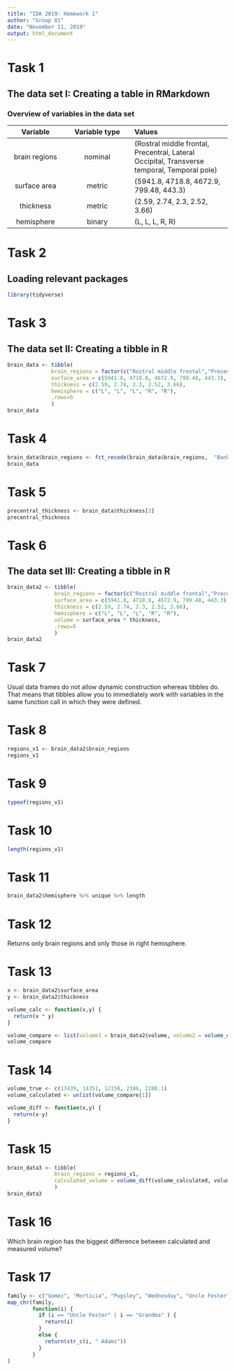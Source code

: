 ```yaml
---
title: "IDA 2019: Homework 1"
author: "Group 01"
date: "November 11, 2019"
output: html_document
---
```


# Task 1
## The data set I: Creating a table in RMarkdown
### Overview of variables in the data set

**Variable**   | **Variable type** | **Values**
:------------: | :---------------: | :-----------------------
brain regions  | nominal           | (Rostral middle frontal, Precentral, Lateral Occipital,  Transverse temporal, Temporal pole)
surface area   | metric            | (5941.8, 4718.8, 4672.9, 799.48, 443.3)
thickness      | metric            | (2.59, 2.74, 2.3, 2.52, 3.66)
hemisphere     | binary            | (L, L, L, R, R)

# Task 2
## Loading relevant packages

```r
library(tidyverse)
```

# Task 3
## The data set II: Creating a tibble in R

```r
brain_data <- tibble(
              brain_regions = factor(c("Rostral middle frontal","Precentral","Lateral Occipital","Transverse temporal","Temporal pole")),
              surface_area = c(5941.8, 4718.8, 4672.9, 799.48, 443.3), 
              thickness = c(2.59, 2.74, 2.3, 2.52, 3.66), 
              hemisphere = c("L", "L", "L", "R", "R"), 
              .rows=5
              )
brain_data
```

# Task 4

```r
brain_data$brain_regions <- fct_recode(brain_data$brain_regions,  "Banks superior temporal" = "Transverse temporal")
brain_data
```

# Task 5

```r
precentral_thickness <- brain_data$thickness[2]
precentral_thickness
```

# Task 6
## The data set III: Creating a tibble in R

```r
brain_data2 <- tibble(
               brain_regions = factor(c("Rostral middle frontal","Precentral","Lateral Occipital","Transverse temporal","Temporal pole")),
               surface_area = c(5941.8, 4718.8, 4672.9, 799.48, 443.3), 
               thickness = c(2.59, 2.74, 2.3, 2.52, 3.66), 
               hemisphere = c("L", "L", "L", "R", "R"),
               volume = surface_area * thickness,
               .rows=5
               )
brain_data2
```

# Task 7
Usual data frames do not allow dynamic construction whereas tibbles do. That means that tibbles allow you to immediately work with variables in the same function call in which they were defined.

# Task 8
```r
regions_v1 <- brain_data2$brain_regions
regions_v1
```

# Task 9
```r
typeof(regions_v1)
```

# Task 10
```r
length(regions_v1)
```

# Task 11
```r
brain_data2$hemisphere %>% unique %>% length
```

# Task 12
Returns only brain regions and only those in right hemisphere.

# Task 13
```r
x <- brain_data2$surface_area
y <- brain_data2$thickness

volume_calc <- function(x,y) {
  return(x * y)
}

volume_compare <- list(volume1 = brain_data2$volume, volume2 = volume_calc(x,y))
volume_compare
```

# Task 14
```r
volume_true <- c(17439, 14351, 12150, 2386, 2280.1)
volume_calculated <- unlist(volume_compare[1])

volume_diff <- function(x,y) {
  return(x-y)
}
```

# Task 15
```r
brain_data3 <- tibble(
               brain_regions = regions_v1,
               calculated_volume = volume_diff(volume_calculated, volume_true)
               )
brain_data3
```

# Task 16
Which brain region has the biggest difference between calculated and measured volume?

# Task 17
```r
family <- c("Gomez", "Morticia", "Pugsley", "Wednesday", "Uncle Fester", "Grandma")
map_chr(family,
        function(i) {
          if (i == "Uncle Fester" | i == "Grandma" ) {
            return(i)
          }
          else {
            return(str_c(i, " Adams"))
          }
        }  
)
```